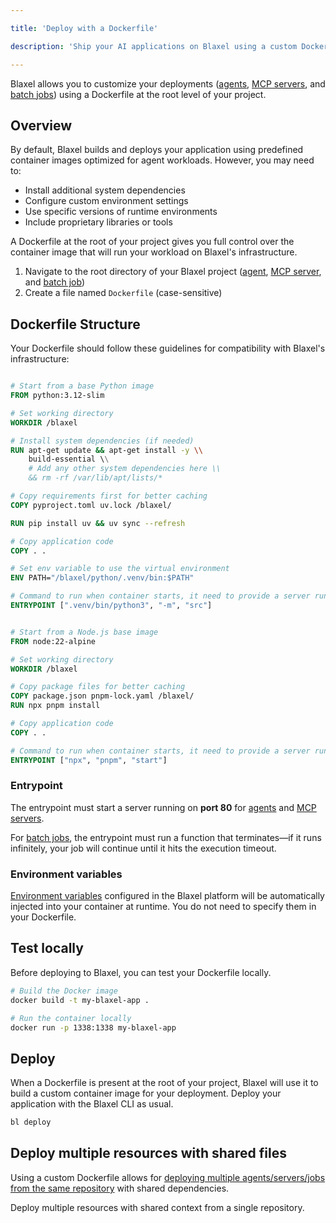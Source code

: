 ```yaml
---

title: 'Deploy with a Dockerfile'

description: 'Ship your AI applications on Blaxel using a custom Dockerfile.'

---
```


Blaxel allows you to customize your deployments ([agents](Overview), [MCP servers](../Functions/Overview), and [batch jobs](../Jobs/Overview)) using a Dockerfile at the root level of your project.

## Overview

By default, Blaxel builds and deploys your application using predefined container images optimized for agent workloads. However, you may need to:

- Install additional system dependencies
- Configure custom environment settings
- Use specific versions of runtime environments
- Include proprietary libraries or tools

A Dockerfile at the root of your project gives you full control over the container image that will run your workload on Blaxel's infrastructure.

1. Navigate to the root directory of your Blaxel project ([agent](Overview), [MCP server](../Functions/Overview), and [batch job](../Jobs/Overview))
2. Create a file named `Dockerfile` (case-sensitive)

## Dockerfile Structure

Your Dockerfile should follow these guidelines for compatibility with Blaxel's infrastructure:

```Dockerfile Python

# Start from a base Python image
FROM python:3.12-slim

# Set working directory
WORKDIR /blaxel

# Install system dependencies (if needed)
RUN apt-get update && apt-get install -y \\
    build-essential \\
    # Add any other system dependencies here \\
    && rm -rf /var/lib/apt/lists/*

# Copy requirements first for better caching
COPY pyproject.toml uv.lock /blaxel/

RUN pip install uv && uv sync --refresh

# Copy application code
COPY . .

# Set env variable to use the virtual environment
ENV PATH="/blaxel/python/.venv/bin:$PATH"

# Command to run when container starts, it need to provide a server running on port 80 for agent and MCP server
ENTRYPOINT [".venv/bin/python3", "-m", "src"]
```

```Dockerfile TypeScript/JavaScript

# Start from a Node.js base image
FROM node:22-alpine

# Set working directory
WORKDIR /blaxel

# Copy package files for better caching
COPY package.json pnpm-lock.yaml /blaxel/
RUN npx pnpm install

# Copy application code
COPY . .

# Command to run when container starts, it need to provide a server running on port 80 for agent and MCP server
ENTRYPOINT ["npx", "pnpm", "start"]
```

### Entrypoint

The entrypoint must start a server running on **port 80** for [agents](Overview) and [MCP servers](../Functions/Overview). 

For [batch jobs](../Jobs/Overview), the entrypoint must run a function that terminates—if it runs infinitely, your job will continue until it hits the execution timeout.

### Environment variables

[Environment variables](Variables-and-secrets) configured in the Blaxel platform will be automatically injected into your container at runtime. You do not need to specify them in your Dockerfile.

## Test locally

Before deploying to Blaxel, you can test your Dockerfile locally.

```bash
# Build the Docker image
docker build -t my-blaxel-app .

# Run the container locally
docker run -p 1338:1338 my-blaxel-app
```

## Deploy

When a Dockerfile is present at the root of your project, Blaxel will use it to build a custom container image for your deployment. Deploy your application with the Blaxel CLI as usual. 

```bash
bl deploy
```

## Deploy multiple resources with shared files

Using a custom Dockerfile allows for [deploying multiple agents/servers/jobs from the same repository](Deploy-multiple) with shared dependencies.

<Card title="Deploy multiple resources with shared files" icon="folder-tree" href="/Agents/Deploy-multiple">
Deploy multiple resources with shared context from a single repository.
</Card>